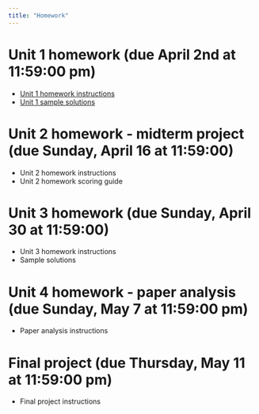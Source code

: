 ```yaml
---
title: "Homework"
---
```


# Unit 1 homework (due April 2nd at 11:59:00 pm)

-   [Unit 1 homework instructions](homeworks/Homework 1/homework1.zip)
-   [Unit 1 sample solutions](homeworks/Homework 1/homework1.solutions.zip)

# Unit 2 homework - midterm project (due Sunday, April 16 at 11:59:00)

-   Unit 2 homework instructions
-   Unit 2 homework scoring guide

# Unit 3 homework (due Sunday, April 30 at 11:59:00)

-   Unit 3 homework instructions
-   Sample solutions

# Unit 4 homework - paper analysis (due Sunday, May 7 at 11:59:00 pm)

-   Paper analysis instructions

# Final project (due Thursday, May 11 at 11:59:00 pm)

-   Final project instructions
